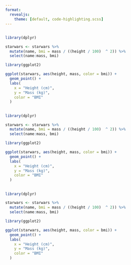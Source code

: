 ```yaml
---
format:
  revealjs: 
    theme: [default, code-highlighting.scss]
---
```


## {.center}

```r
library(dplyr)

starwars <- starwars %>% 
  mutate(name, bmi = mass / ((height / 100)  ^ 2)) %>%
  select(name:mass, bmi)

library(ggplot2)

ggplot(starwars, aes(height, mass, color = bmi)) +
  geom_point() +
  labs(
    x = "Height (cm)",
    y = "Mass (kg)",
    color = "BMI"
  )
```

## {.center .step1}

```r
library(dplyr)

starwars <- starwars %>% 
  mutate(name, bmi = mass / ((height / 100)  ^ 2)) %>%
  select(name:mass, bmi)

library(ggplot2)

ggplot(starwars, aes(height, mass, color = bmi)) +
  geom_point() +
  labs(
    x = "Height (cm)",
    y = "Mass (kg)",
    color = "BMI"
  )
```

## {.center .step2}

```r
library(dplyr)

starwars <- starwars %>% 
  mutate(name, bmi = mass / ((height / 100)  ^ 2)) %>%
  select(name:mass, bmi)

library(ggplot2)

ggplot(starwars, aes(height, mass, color = bmi)) +
  geom_point() +
  labs(
    x = "Height (cm)",
    y = "Mass (kg)",
    color = "BMI"
  )
```
